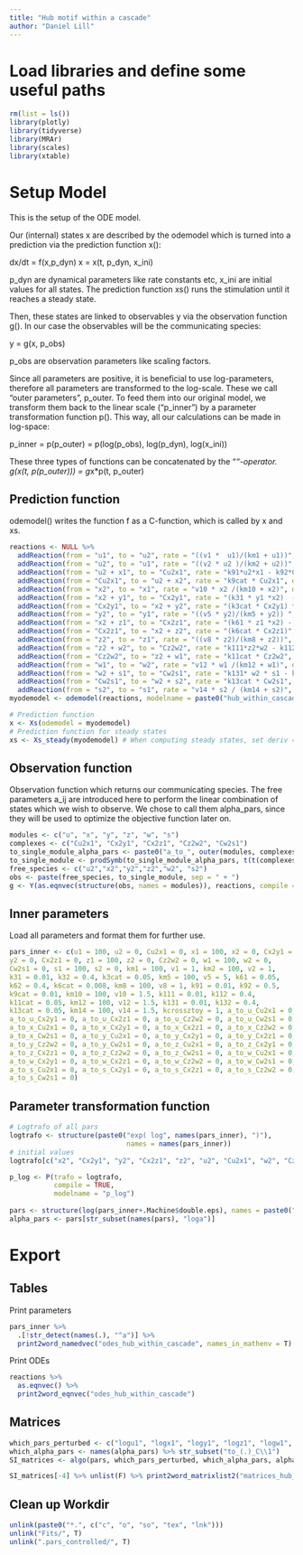 ```yaml
---
title: "Hub motif within a cascade"
author: "Daniel Lill"
---
```


# Load libraries and define some useful paths

```r
rm(list = ls())
library(plotly)
library(tidyverse)
library(MRAr)
library(scales)
library(xtable)
```

# Setup Model 
This is the setup of the ODE model.

Our (internal) states x are described by the odemodel which is turned into a prediction via the prediction function x():

dx/dt = f(x,p_dyn)
x = x(t, p_dyn, x_ini)

p_dyn are dynamical parameters like rate constants etc, x_ini are initial values for all states.
The prediction function xs() runs the stimulation until it reaches a steady state.


Then, these states are linked to observables y via the observation function g(). In our case the observables will be the communicating species:

y = g(x, p_obs)

p_obs are observation parameters like scaling factors.


Since all parameters are positive, it is beneficial to use log-parameters, therefore all parameters are transformed to the log-scale. These we call "outer parameters", p_outer. To feed them into our original model, we transform them back to the linear scale ("p_inner") by a parameter transformation function p(). This way, all our calculations can be made in log-space:

p_inner = p(p_outer) = p(log(p_obs), log(p_dyn), log(x_ini))


These three types of functions can be concatenated by the "*"-operator.
g(x(t, p(p_outer))) = g*x*p(t, p_outer)


## Prediction function
odemodel() writes the function f as a C-function, which is called by x and xs.
```r
reactions <- NULL %>% 
  addReaction(from = "u1", to = "u2", rate = "((v1 *  u1)/(km1 + u1))", description = "act_u") %>% 
  addReaction(from = "u2", to = "u1", rate = "((v2 * u2 )/(km2 + u2))", description = "deact_u") %>% 
  addReaction(from = "u2 + x1", to = "Cu2x1", rate = "k91*u2*x1 - k92*Cu2x1", description = "u2x1 to comp") %>% 
  addReaction(from = "Cu2x1", to = "u2 + x2", rate = "k9cat * Cu2x1", description = "x2 formation") %>% 
  addReaction(from = "x2", to = "x1", rate = "v10 * x2 /(km10 + x2)", description = "x deactivation") %>% 
  addReaction(from = "x2 + y1", to = "Cx2y1", rate = "(k31 * y1 *x2)  -  (k32 *Cx2y1)", description = "x2_y_to_comp") %>% 
  addReaction(from = "Cx2y1", to = "x2 + y2", rate = "(k3cat * Cx2y1) * (1+ kcrossztoy  * z2 )/(1 + z2)", description = "y2_formation") %>% 
  addReaction(from = "y2", to = "y1", rate = "((v5 * y2)/(km5 + y2)) ", description = "deact_y") %>% 
  addReaction(from = "x2 + z1", to = "Cx2z1", rate = "(k61 * z1 *x2) -  (k62 *Cx2z1)", description = "x2_z_to_comp") %>% 
  addReaction(from = "Cx2z1", to = "x2 + z2", rate = "(k6cat * Cx2z1)", description = "z2_formation") %>% 
  addReaction(from = "z2", to = "z1", rate = "((v8 * z2)/(km8 + z2))", description = "deact_z") %>% 
  addReaction(from = "z2 + w2", to = "Cz2w2", rate = "k111*z2*w2 - k112*Cz2w2", description = "z2w2 to comp") %>% 
  addReaction(from = "Cz2w2", to = "z2 + w1", rate = "k11cat * Cz2w2", description = "z1 formation") %>% 
  addReaction(from = "w1", to = "w2", rate = "v12 * w1 /(km12 + w1)", description = "z activation") %>% 
  addReaction(from = "w2 + s1", to = "Cw2s1", rate = "k131* w2 * s1 - k132 * Cw2s1", description = "w2 s1 to comp") %>% 
  addReaction(from = "Cw2s1", to = "w2 + s2", rate = "k13cat * Cw2s1", description = "w2 formation") %>% 
  addReaction(from = "s2", to = "s1", rate = "v14 * s2 / (km14 + s2)", description = "w2 deactivation") %>% {.}
myodemodel <- odemodel(reactions, modelname = paste0("hub_within_cascade"), fixed = c("x1", "k1"))

# Prediction function
x <- Xs(odemodel = myodemodel)
# Prediction function for steady states
xs <- Xs_steady(myodemodel) # When computing steady states, set deriv = F
```

## Observation function
Observation function which returns our communicating species. 
The free parameters a_ij are introduced here to perform the linear combination of states which we wish to observe.
We chose to call them alpha_pars, since they will be used to optimize the objective function later on.
```r
modules <- c("u", "x", "y", "z", "w", "s")
complexes <- c("Cu2x1", "Cx2y1", "Cx2z1", "Cz2w2", "Cw2s1")
to_single_module_alpha_pars <- paste0("a_to_", outer(modules, complexes, paste, sep = "_")) %>% matrix(ncol = 5)
to_single_module <- prodSymb(to_single_module_alpha_pars, t(t(complexes)))
free_species <- c("u2","x2","y2","z2","w2", "s2")
obs <- paste(free_species, to_single_module, sep = " + ")
g <- Y(as.eqnvec(structure(obs, names = modules)), reactions, compile = TRUE, modelname = "obsfn0", attach.input = FALSE)
```

## Inner parameters
Load all parameters and format them for further use.
```r
pars_inner <- c(u1 = 100, u2 = 0, Cu2x1 = 0, x1 = 100, x2 = 0, Cx2y1 = 0, y1 = 100, 
y2 = 0, Cx2z1 = 0, z1 = 100, z2 = 0, Cz2w2 = 0, w1 = 100, w2 = 0, 
Cw2s1 = 0, s1 = 100, s2 = 0, km1 = 100, v1 = 1, km2 = 100, v2 = 1, 
k31 = 0.01, k32 = 0.4, k3cat = 0.05, km5 = 100, v5 = 5, k61 = 0.05, 
k62 = 0.4, k6cat = 0.008, km8 = 100, v8 = 1, k91 = 0.01, k92 = 0.5, 
k9cat = 0.01, km10 = 100, v10 = 1.5, k111 = 0.01, k112 = 0.4, 
k11cat = 0.05, km12 = 100, v12 = 1.5, k131 = 0.01, k132 = 0.4, 
k13cat = 0.05, km14 = 100, v14 = 1.5, kcrossztoy = 1, a_to_u_Cu2x1 = 0, 
a_to_u_Cx2y1 = 0, a_to_u_Cx2z1 = 0, a_to_u_Cz2w2 = 0, a_to_u_Cw2s1 = 0, 
a_to_x_Cu2x1 = 0, a_to_x_Cx2y1 = 0, a_to_x_Cx2z1 = 0, a_to_x_Cz2w2 = 0, 
a_to_x_Cw2s1 = 0, a_to_y_Cu2x1 = 0, a_to_y_Cx2y1 = 0, a_to_y_Cx2z1 = 0, 
a_to_y_Cz2w2 = 0, a_to_y_Cw2s1 = 0, a_to_z_Cu2x1 = 0, a_to_z_Cx2y1 = 0, 
a_to_z_Cx2z1 = 0, a_to_z_Cz2w2 = 0, a_to_z_Cw2s1 = 0, a_to_w_Cu2x1 = 0, 
a_to_w_Cx2y1 = 0, a_to_w_Cx2z1 = 0, a_to_w_Cz2w2 = 0, a_to_w_Cw2s1 = 0, 
a_to_s_Cu2x1 = 0, a_to_s_Cx2y1 = 0, a_to_s_Cx2z1 = 0, a_to_s_Cz2w2 = 0, 
a_to_s_Cw2s1 = 0)
```


## Parameter transformation function
```r
# Logtrafo of all pars
logtrafo <- structure(paste0("exp( log", names(pars_inner), ")"), 
                             names = names(pars_inner))
# initial values
logtrafo[c("x2", "Cx2y1", "y2", "Cx2z1", "z2", "u2", "Cu2x1", "w2", "Cz2w2", "s2", "Cw2s1")] <- 0

p_log <- P(trafo = logtrafo,
           compile = TRUE,
           modelname = "p_log")
   
pars <- structure(log(pars_inner+.Machine$double.eps), names = paste0("log", names(pars_inner))) 
alpha_pars <- pars[str_subset(names(pars), "loga")]
```


# Export 

## Tables
Print parameters
```r
pars_inner %>% 
  .[!str_detect(names(.), "^a")] %>% 
  print2word_namedvec("odes_hub_within_cascade", names_in_mathenv = T)
```

Print ODEs
```r
reactions %>% 
  as.eqnvec() %>% 
  print2word_eqnvec("odes_hub_within_cascade")
```

## Matrices
```r
which_pars_perturbed <- c("logu1", "logx1", "logy1", "logz1", "logw1", "logs1")
which_alpha_pars <- names(alpha_pars) %>% str_subset("to_(.)_C\\1")
SI_matrices <- algo(pars, which_pars_perturbed, which_alpha_pars, alpha_pars, 0, g, xs, p_log)

SI_matrices[-4] %>% unlist(F) %>% print2word_matrixlist2("matrices_hub_within_cascade")
```



## Clean up Workdir
```r
unlink(paste0("*.", c("c", "o", "so", "tex", "lnk")))
unlink("Fits/", T)
unlink(".pars_controlled/", T)
```
